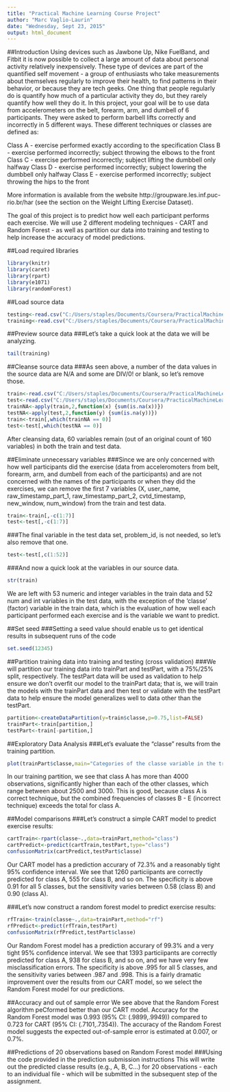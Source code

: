 ```yaml
---
title: "Practical Machine Learning Course Project"
author: "Marc Vaglio-Laurin"
date: "Wednesday, Sept 23, 2015"
output: html_document
---
```


##Introduction
Using devices such as Jawbone Up, Nike FuelBand, and Fitbit it is now possible to collect a large amount of data about personal activity relatively inexpensively. These type of devices are part of the quantified self movement - a group of enthusiasts who take measurements about themselves regularly to improve their health, to find patterns in their behavior, or because they are tech geeks. One thing that people regularly do is quantify how much of a particular activity they do, but they rarely quantify how well they do it. In this project, your goal will be to use data from accelerometers on the belt, forearm, arm, and dumbell of 6 participants. They were asked to perform barbell lifts correctly and incorrectly in 5 different ways.  These different techniques or classes are defined as:

Class A - exercise performed exactly according to the specification
Class B - exercise performed incorrectly; subject throwing the elbows to the front 
Class C - exercise performed incorrectly; subject lifting the dumbbell only halfway 
Class D - exercise performed incorrectly; subject lowering the dumbbell only halfway
Class E - exercise performed incorrectly; subject throwing the hips to the front 

More information is available from the website http://groupware.les.inf.puc-rio.br/har (see the section on the Weight Lifting Exercise Dataset). 

The goal of this project is to predict how well each participant performs each exercise.  We will use 2 different modeling techniques - CART and Random Forest - as well as partition our data into training and testing to help increase the accuracy of model predictions.

##Load required libraries
```r
library(knitr)
library(caret)
library(rpart)
library(e1071)
library(randomForest)
```

##Load source data
```r
testing<-read.csv("C:/Users/staples/Documents/Coursera/PracticalMachineLearning/Data/pml-testing.csv")
training<-read.csv("C:/Users/staples/Documents/Coursera/PracticalMachineLearning/Data/pml-training.csv")
```

##Preview source data
###Let's take a quick look at the data we will be analyzing.
```r
tail(training)
```

##Cleanse source data
###As seen above, a number of the data values in the source data are N/A and some are DIV/0! or blank, so let's remove those.
```r
train<-read.csv("C:/Users/staples/Documents/Coursera/PracticalMachineLearning/Data/pml-training.csv",header=TRUE,na.strings=c("NA","#DIV/0!",""))
test<-read.csv("C:/Users/staples/Documents/Coursera/PracticalMachineLearning/Data/pml-testing.csv",header=TRUE,na.strings=c("NA","#DIV/0!",""))
trainNA<-apply(train,2,function(x) {sum(is.na(x))})
testNA<-apply(test,2,function(y) {sum(is.na(y))})
train<-train[,which(trainNA == 0)]
test<-test[,which(testNA == 0)]
```
After cleansing data, 60 variables remain (out of an original count of 160 variables) in both the train and test data.

##Eliminate unnecessary variables
###Since we are only concerned with how well participants did the exercise (data from acceleromoters from belt, forearm, arm, and dumbell from each of the participants) and are not concerned with the names of the participants or when they did the exercises, we can remove the first 7 variables (X, user_name, raw_timestamp_part_1, raw_timestamp_part_2, cvtd_timestamp, new_window, num_window) from the train and test data.
```r
train<-train[,-c(1:7)]
test<-test[,-c(1:7)]
```

###The final variable in the test data set, problem_id, is not needed, so let's also remove that one.
```r
test<-test[,c(1:52)]
```

###And now a quick look at the variables in our source data.
```r
str(train)
```
We are left with 53 numeric and integer variables in the train data and 52 num and int variables in the test data, with the exception of the 'classe' (factor) variable in the train data, which is the evaluation of how well each participant performed each exercise and is the variable we want to predict.

##Set seed
###Setting a seed value should enable us to get identical results in subsequent runs of the code
```r
set.seed(12345)
```

##Partition training data into training and testing (cross validation)
###We will partition our training data into trainPart and testPart, with a 75%/25% split, respectively.  The testPart data will be used as validation to help ensure we don't overfit our model to the trainPart data; that is, we will train the models with the trainPart data and then test or validate with the testPart data to help ensure the model generalizes well to data other than the testPart.
```r
partition<-createDataPartition(y=train$classe,p=0.75,list=FALSE)
trainPart<-train[partition,]
testPart<-train[-partition,]
```

##Exploratory Data Analysis
###Let's evaluate the "classe" results from the training partition.
```r
plot(trainPart$classe,main="Categories of the classe variable in the training partition",xlab="classe",ylab="freq")
```
In our training partition, we see that class A has more than 4000 observations, significantly higher than each of the other classes, which range between about 2500 and 3000.  This is good, because class A is correct technique, but the combined frequencies of classes B - E (incorrect technique) exceeds the total for class A.

##Model comparisons
###Let's construct a simple CART model to predict exercise results:
```r
cartTrain<-rpart(classe~.,data=trainPart,method="class")
cartPredict<-predict(cartTrain,testPart,type="class")
confusionMatrix(cartPredict,testPart$classe)
```
Our CART model has a prediction accurary of 72.3% and a reasonably tight 95% confidence interval.  We see that 1260 particiipants are correctly predicted for class A, 555 for class B, and so on.  The specificity is above 0.91 for all 5 classes, but the sensitivity varies between 0.58 (class B) and 0.90 (class A).

###Let's now construct a random forest model to predict exercise results:
```r
rfTrain<-train(classe~.,data=trainPart,method="rf")
rfPredict<-predict(rfTrain,testPart)
confusionMatrix(rfPredict,testPart$classe)
```
Our Random Forest model has a prediction accurary of 99.3% and a very tight 95% confidence interval.  We see that 1393 particiipants are correctly predicted for class A, 938 for class B, and so on, and we have very few misclassification errors.  The specificity is above .995 for all 5 classes, and the sensitivity varies between .987 and .998.  This is a fairly dramatic improvement over the results from our CART model, so we select the Random Forest model for our predictions.  

##Accuracy and out of sample error
We see above that the Random Forest algorithm peCformed better than our CART model. Accuracy for the Random Forest model was 0.993 (95% CI: (.9899,.9949)) compared to 0.723 for CART (95% CI: (.7101,.7354)). The accuracy of the Random Forest model suggests the expected out-of-sample error is estimated at 0.007, or 0.7%.

##Predictions of 20 observations based on Random Forest model
###Using the code provided in the prediction submission instructions
This will write out the predicted classe results (e.g., A, B, C...) for 20 observations - each to an individual file - which will be submitted in the subsequent step of the assignment.